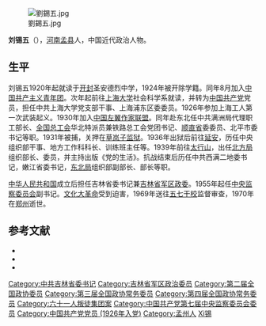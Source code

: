 
[[File:劉錫五.jpg|thumb]]

'''刘锡五'''（{{bd|1904年|7月12日|1970年|2月28日|catIdx=Liu刘}}），[[河南|河南]][[孟县|孟县]]人，中国近代政治人物。

== 生平 ==
刘锡五1920年起就读于[[开封|开封]]圣安德烈中学，1924年被开除学籍。同年8月加入[[中国共产主义青年团|中国共产主义青年团]]。次年起前往[[上海大学|上海大学]]社会科学系就读，并转为[[中国共产党|中国共产党]]党员，担任中共上海大学党支部干事、上海浦东区委委员。1926年参加上海工人第一次武装起义。1930年加入[[中国左翼作家联盟|中国左翼作家联盟]]。同年赴东北任中共满洲局代理职工部长、[[中华全国总工会|全国总工会]]华北特派员兼铁路总工会党团书记、[[顺直省|顺直省]]委委员、北平市委书记等职。1931年被捕，关押在[[草岚子监狱|草岚子监狱]]。1936年出狱后前往[[延安|延安]]，历任中央组织部干事、地方工作科科长、训练班主任等。1939年前往[[太行山|太行山]]，出任[[北方局|北方局]]组织部长、委员，并主持出版《党的生活》。抗战结束后历任中共西满二地委书记，嫩江省委书记，[[东北局|东北局]]组织部副部长、部长等职。

[[中华人民共和国|中华人民共和国]]成立后担任吉林省委书记兼[[吉林省军区|吉林省军区]][[政委|政委]]。1955年起任[[中央监察委员会|中央监察委员会]]副书记。[[文化大革命|文化大革命]]受到迫害，1969年送往[[五七干校|五七干校]]监督审查，1970年在[[郑州|郑州]]逝世。

== 参考文献 ==
{{ReflistH}}
* {{cite web|url=http://cpc.people.com.cn/GB/67481/77196/77202/5293413.html|title=优秀的党员 忠诚的革命家 ――怀念刘锡五同志|author=[[薄一波|薄一波]]、[[王鹤寿|王鹤寿]]、[[王从吾|王从吾]]|publisher=中国共产党新闻网|accessdate=2011-09-30|archive-date=2016-03-04|archive-url=https://web.archive.org/web/20160304112054/http://cpc.people.com.cn/GB/67481/77196/77202/5293413.html|dead-url=no}}
* {{cite web|url=http://kmds.km.gov.cn/dsbl/dsrw/lmn/26222657200463DF0B4AE243A1763DF0B4AE243A17.shtml|title=刘锡五|publisher=昆明党史}}{{dead link|date=2017年11月 |bot=InternetArchiveBot |fix-attempted=yes }}
* {{cite web|url=http://www.hkcrm.com.cn/web/CultureBequest/CulHistoryBrowse.aspx?ModuleID=3&ID=91|title=刘锡五|publisher=虹口文博网|deadurl=yes|archiveurl=https://web.archive.org/web/20120818041354/http://www.hkcrm.com.cn/web/CultureBequest/CulHistoryBrowse.aspx?ModuleID=3|archivedate=2012-08-18|accessdate=2011-09-30}}
{{ReflistF}}

{{中华人民共和国吉林省正职领导人|nocat}}

{{DEFAULTSORT:Liu刘}}
[[Category:中共吉林省委书记|Category:中共吉林省委书记]]
[[Category:吉林省军区政治委员|Category:吉林省军区政治委员]]
[[Category:第二届全国政协委员|Category:第二届全国政协委员]]
[[Category:第三届全国政协常务委员|Category:第三届全国政协常务委员]]
[[Category:第四届全国政协常务委员|Category:第四届全国政协常务委员]]
[[Category:六十一人叛徒集团案|Category:六十一人叛徒集团案]]
[[Category:中国共产党第七届中央监察委员会委员|Category:中国共产党第七届中央监察委员会委员]]
[[Category:中国共产党党员_(1926年入党)|Category:中国共产党党员 (1926年入党)]]
[[Category:孟州人|Category:孟州人]]
[[Category:刘姓|Xi锡]]